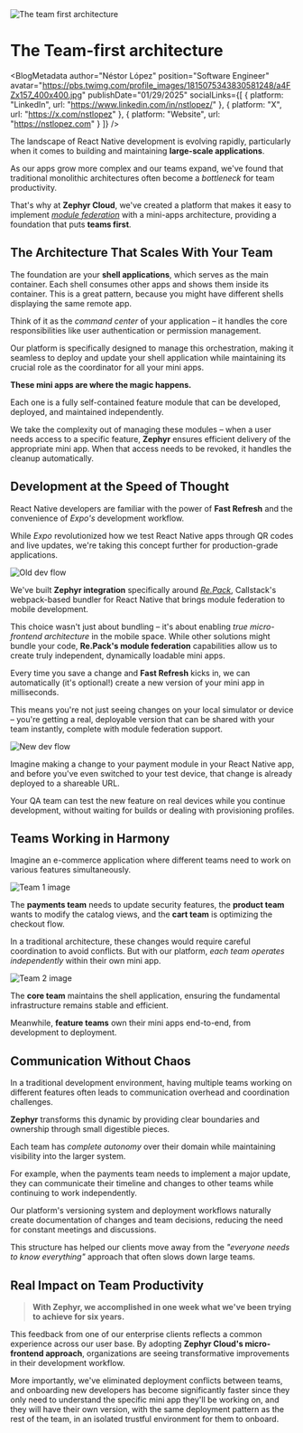 

<img src={Hero} alt='The team first architecture' />

# The Team-first architecture

<BlogMetadata 
    author="Néstor López" 
    position="Software Engineer" 
    avatar="https://pbs.twimg.com/profile_images/1815075343830581248/a4FZx157_400x400.jpg"
    publishDate="01/29/2025" 
    socialLinks={[
        {
            platform: "LinkedIn",
            url: "https://www.linkedin.com/in/nstlopez/"
        }, 
        {
            platform: "X", 
            url: "https://x.com/nstlopez"
        },
        {
            platform: "Website",
            url: "https://nstlopez.com"
        }
    ]}
    />

The landscape of React Native development is evolving rapidly, particularly when it comes to building and maintaining **large-scale applications**.

As our apps grow more complex and our teams expand, we've found that traditional monolithic architectures often become a *bottleneck* for team productivity.

That's why at **Zephyr Cloud**, we've created a platform that makes it easy to implement [*module federation*](https://module-federation.io) with a mini-apps architecture, providing a foundation that puts **teams first**.

## The Architecture That Scales With Your Team

The foundation are your **shell applications**, which serves as the main container. Each shell consumes other apps and shows them inside its container. This is a great pattern, because you might have different shells displaying the same remote app.

Think of it as the *command center* of your application – it handles the core responsibilities like user authentication or permission management.

Our platform is specifically designed to manage this orchestration, making it seamless to deploy and update your shell application while maintaining its crucial role as the coordinator for all your mini apps. 

**These mini apps are where the magic happens.**

Each one is a fully self-contained feature module that can be developed, deployed, and maintained independently.

We take the complexity out of managing these modules – when a user needs access to a specific feature, **Zephyr** ensures efficient delivery of the appropriate mini app. When that access needs to be revoked, it handles the cleanup automatically.

## Development at the Speed of Thought

React Native developers are familiar with the power of **Fast Refresh** and the convenience of *Expo's* development workflow.

While *Expo* revolutionized how we test React Native apps through QR codes and live updates, we're taking this concept further for production-grade applications.

<img src={OldFlow} alt='Old dev flow' />

We've built **Zephyr integration** specifically around [*Re.Pack*](https://github.com/callstack/repack), Callstack's webpack-based bundler for React Native that brings module federation to mobile development.

This choice wasn't just about bundling – it's about enabling *true micro-frontend architecture* in the mobile space. While other solutions might bundle your code, **Re.Pack's module federation** capabilities allow us to create truly independent, dynamically loadable mini apps.

Every time you save a change and **Fast Refresh** kicks in, we can automatically (it's optional!) create a new version of your mini app in milliseconds.

This means you're not just seeing changes on your local simulator or device – you're getting a real, deployable version that can be shared with your team instantly, complete with module federation support.

<img src={NewFlow} alt='New dev flow' />

Imagine making a change to your payment module in your React Native app, and before you've even switched to your test device, that change is already deployed to a shareable URL.

Your QA team can test the new feature on real devices while you continue development, without waiting for builds or dealing with provisioning profiles.

## Teams Working in Harmony

Imagine an e-commerce application where different teams need to work on various features simultaneously.

<img src={Team1} alt='Team 1 image' />

The **payments team** needs to update security features, the **product team** wants to modify the catalog views, and the **cart team** is optimizing the checkout flow.

In a traditional architecture, these changes would require careful coordination to avoid conflicts. But with our platform, *each team operates independently* within their own mini app.

<img src={Team2} alt='Team 2 image' />

The **core team** maintains the shell application, ensuring the fundamental infrastructure remains stable and efficient.

Meanwhile, **feature teams** own their mini apps end-to-end, from development to deployment.

## Communication Without Chaos

In a traditional development environment, having multiple teams working on different features often leads to communication overhead and coordination challenges.

**Zephyr** transforms this dynamic by providing clear boundaries and ownership through small digestible pieces.

Each team has *complete autonomy* over their domain while maintaining visibility into the larger system.

For example, when the payments team needs to implement a major update, they can communicate their timeline and changes to other teams while continuing to work independently.

Our platform's versioning system and deployment workflows naturally create documentation of changes and team decisions, reducing the need for constant meetings and discussions.

This structure has helped our clients move away from the *"everyone needs to know everything"* approach that often slows down large teams.

## Real Impact on Team Productivity

> **With Zephyr, we accomplished in one week what we've been trying to achieve for six years.**

This feedback from one of our enterprise clients reflects a common experience across our user base. By adopting **Zephyr Cloud's micro-frontend approach**, organizations are seeing transformative improvements in their development workflow.

More importantly, we've eliminated deployment conflicts between teams, and onboarding new developers has become significantly faster since they only need to understand the specific mini app they'll be working on, and they will have their own version, with the same deployment pattern as the rest of the team, in an isolated trustful environment for them to onboard.
